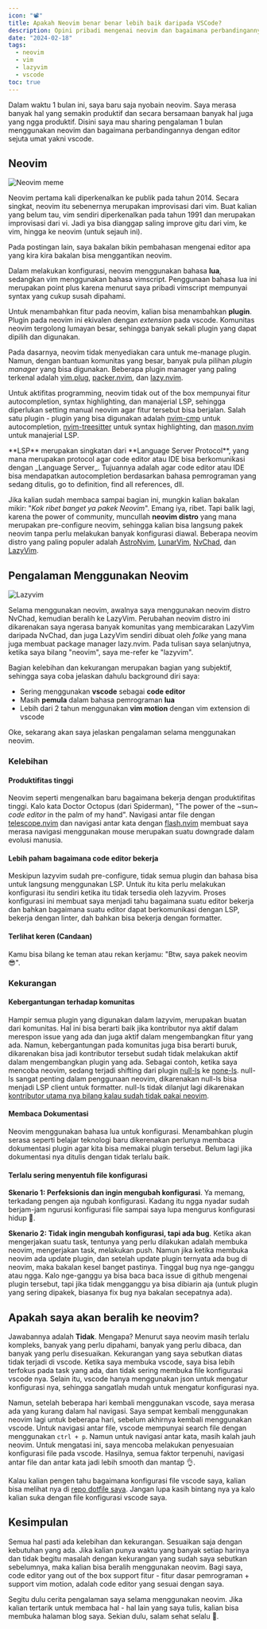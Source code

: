 ```yaml
---
icon: "📽️"
title: Apakah Neovim benar benar lebih baik daripada VSCode?
description: Opini pribadi mengenai neovim dan bagaimana perbandingannya dengan modern code editor seperti vscode
date: "2024-02-18"
tags:
  - neovim
  - vim
  - lazyvim
  - vscode
toc: true
---
```


Dalam waktu 1 bulan ini, saya baru saja nyobain neovim. Saya merasa banyak hal yang semakin produktif dan secara bersamaan banyak hal juga yang ngga produktif. Disini saya mau sharing pengalaman 1 bulan menggunakan neovim dan bagaimana perbandingannya dengan editor sejuta umat yakni vscode.

## Neovim

<Image
  src="https://miro.medium.com/v2/resize:fit:1152/0*GV9sbK_g6fiNqsuS.jpg"
  alt="Neovim meme"
  scale={0.5}
/>

Neovim pertama kali diperkenalkan ke publik pada tahun 2014. Secara singkat, neovim itu sebenernya merupakan improvisasi dari vim. Buat kalian yang belum tau, vim sendiri diperkenalkan pada tahun 1991 dan merupakan improvisasi dari vi. Jadi ya bisa dianggap saling improve gitu dari vim, ke vim, hingga ke neovim (untuk sejauh ini).

<Callout>
  Pada postingan lain, saya bakalan bikin pembahasan mengenai editor apa yang
  kira kira bakalan bisa menggantikan neovim.
</Callout>

Dalam melakukan konfigurasi, neovim menggunakan bahasa **lua**, sedangkan vim menggunakan bahasa vimscript. Penggunaan bahasa lua ini merupakan point plus karena menurut saya pribadi vimscript mempunyai syntax yang cukup susah dipahami.

Untuk menambahkan fitur pada neovim, kalian bisa menambahkan **plugin**. Plugin pada neovim ini ekivalen dengan _extension_ pada vscode. Komunitas neovim tergolong lumayan besar, sehingga banyak sekali plugin yang dapat dipilih dan digunakan.

Pada dasarnya, neovim tidak menyediakan cara untuk me-manage plugin. Namun, dengan bantuan komunitas yang besar, banyak pula pilihan _plugin manager_ yang bisa digunakan. Beberapa plugin manager yang paling terkenal adalah [vim.plug](https://github.com/junegunn/vim-plug), [packer.nvim](https://github.com/wbthomason/packer.nvim), dan [lazy.nvim](https://github.com/folke/lazy.nvim).

Untuk aktifitas programming, neovim tidak out of the box mempunyai fitur autocompletion, syntax highlighting, dan manajerial LSP, sehingga diperlukan setting manual neovim agar fitur tersebut bisa berjalan. Salah satu plugin - plugin yang bisa digunakan adalah [nvim-cmp](https://github.com/hrsh7th/nvim-cmp) untuk autocompletion, [nvim-treesitter](https://github.com/nvim-treesitter/nvim-treesitter) untuk syntax highlighting, dan [mason.nvim](https://github.com/williamboman/mason.nvim) untuk manajerial LSP.

<Callout>
  **LSP** merupakan singkatan dari **Language Server Protocol**, yang mana
  merupakan protocol agar code editor atau IDE bisa berkomunikasi dengan
  _Language Server_. Tujuannya adalah agar code editor atau IDE bisa mendapatkan
  autocompletion berdasarkan bahasa pemrograman yang sedang ditulis, go to
  definition, find all references, dll.
</Callout>

Jika kalian sudah membaca sampai bagian ini, mungkin kalian bakalan mikir: "_Kok ribet banget ya pakek Neovim_". Emang iya, ribet. Tapi balik lagi, karena the power of community, muncullah **neovim distro** yang mana merupakan pre-configure neovim, sehingga kalian bisa langsung pakek neovim tanpa perlu melakukan banyak konfigurasi diawal. Beberapa neovim distro yang paling populer adalah [AstroNvim](https://astronvim.com), [LunarVim](https://www.lunarvim.org), [NvChad](https://nvchad.com), dan [LazyVim](https://www.lazyvim.org).

## Pengalaman Menggunakan Neovim

<Image
  src="https://user-images.githubusercontent.com/292349/213447056-92290767-ea16-430c-8727-ce994c93e9cc.png"
  alt="Lazyvim"
  full
  caption="LazyVim"
/>

Selama menggunakan neovim, awalnya saya menggunakan neovim distro NvChad, kemudian beralih ke LazyVim. Perubahan neovim distro ini dikarenakan saya ngerasa banyak komunitas yang membicarakan LazyVim daripada NvChad, dan juga LazyVim sendiri dibuat oleh _folke_ yang mana juga membuat package manager lazy.nvim. Pada tulisan saya selanjutnya, ketika saya bilang "neovim", saya me-refer ke "lazyvim".

Bagian kelebihan dan kekurangan merupakan bagian yang subjektif, sehingga saya coba jelaskan dahulu background diri saya:

- Sering menggunakan **vscode** sebagai **code editor**
- Masih **pemula** dalam bahasa pemrograman **lua**
- Lebih dari 2 tahun menggunakan **vim motion** dengan vim extension di vscode

Oke, sekarang akan saya jelaskan pengalaman selama menggunakan neovim.

### Kelebihan

#### Produktifitas tinggi

Neovim seperti mengenalkan baru bagaimana bekerja dengan produktifitas tinggi. Kalo kata Doctor Octopus (dari Spiderman), "The power of the ~sun~ _code editor_ in the palm of my hand". Navigasi antar file dengan [telescope.nvim](https://github.com/nvim-telescope/telescope.nvim) dan navigasi antar kata dengan [flash.nvim](https://github.com/folke/flash.nvim) membuat saya merasa navigasi menggunakan mouse merupakan suatu downgrade dalam evolusi manusia.

#### Lebih paham bagaimana code editor bekerja

Meskipun lazyvim sudah pre-configure, tidak semua plugin dan bahasa bisa untuk langsung menggunakan LSP. Untuk itu kita perlu melakukan konfigurasi itu sendiri ketika itu tidak tersedia oleh lazyvim. Proses konfigurasi ini membuat saya menjadi tahu bagaimana suatu editor bekerja dan bahkan bagaimana suatu editor dapat berkomunikasi dengan LSP, bekerja dengan linter, dah bahkan bisa bekerja dengan formatter.

#### Terlihat keren (Candaan)

Kamu bisa bilang ke teman atau rekan kerjamu: "Btw, saya pakek neovim 😎".

### Kekurangan

#### Kebergantungan terhadap komunitas

Hampir semua plugin yang digunakan dalam lazyvim, merupakan buatan dari komunitas. Hal ini bisa berarti baik jika kontributor nya aktif dalam merespon issue yang ada dan juga aktif dalam mengembangkan fitur yang ada. Namun, kebergantungan pada komunitas juga bisa berarti buruk, dikarenakan bisa jadi kontributor tersebut sudah tidak melakukan aktif dalam mengembangkan plugin yang ada. Sebagai contoh, ketika saya mencoba neovim, sedang terjadi shifting dari plugin [null-ls](https://github.com/jose-elias-alvarez/null-ls.nvim) ke [none-ls](https://github.com/nvimtools/none-ls.nvim). null-ls sangat penting dalam penggunaan neovim, dikarenakan null-ls bisa menjadi LSP client untuk formatter. null-ls tidak dilanjut lagi dikarenakan [kontributor utama nya bilang kalau sudah tidak pakai neovim](https://github.com/jose-elias-alvarez/null-ls.nvim/issues/1621).

#### Membaca Dokumentasi

Neovim menggunakan bahasa lua untuk konfigurasi. Menambahkan plugin serasa seperti belajar teknologi baru dikerenakan perlunya membaca dokumentasi plugin agar kita bisa memakai plugin tersebut. Belum lagi jika dokumentasi nya ditulis dengan tidak terlalu baik.

#### Terlalu sering menyentuh file konfigurasi

**Skenario 1: Perfeksionis dan ingin mengubah konfigurasi**. Ya memang, terkadang pengen aja ngubah konfigurasi. Kadang itu ngga nyadar sudah berjam-jam ngurusi konfigurasi file sampai saya lupa mengurus konfigurasi hidup 🥲.

**Skenario 2: Tidak ingin mengubah konfigurasi, tapi ada bug**. Ketika akan mengerjakan suatu task, tentunya yang perlu dilakukan adalah membuka neovim, mengerjakan task, melakukan push. Namun jika ketika membuka neovim ada update plugin, dan setelah update plugin ternyata ada bug di neovim, maka bakalan kesel banget pastinya. Tinggal bug nya nge-ganggu atau ngga. Kalo nge-ganggu ya bisa baca baca issue di github mengenai plugin tersebut, tapi jika tidak mengganggu ya bisa dibiarin aja (untuk plugin yang sering dipakek, biasanya fix bug nya bakalan secepatnya ada).

## Apakah saya akan beralih ke neovim?

Jawabannya adalah **Tidak**. Mengapa? Menurut saya neovim masih terlalu kompleks, banyak yang perlu dipahami, banyak yang perlu dibaca, dan banyak yang perlu disesuaikan. Kekurangan yang saya sebutkan diatas tidak terjadi di vscode. Ketika saya membuka vscode, saya bisa lebih terfokus pada task yang ada, dan tidak sering membuka file konfigurasi vscode nya. Selain itu, vscode hanya menggunakan json untuk mengatur konfigurasi nya, sehingga sangatlah mudah untuk mengatur konfigurasi nya.

Namun, setelah beberapa hari kembali menggunakan vscode, saya merasa ada yang kurang dalam hal navigasi. Saya sempat kembali menggunakan neovim lagi untuk beberapa hari, sebelum akhirnya kembali menggunakan vscode. Untuk navigasi antar file, vscode mempunyai search file dengan menggunakan `ctrl + p`. Namun untuk navigasi antar kata, masih kalah jauh neovim. Untuk mengatasi ini, saya mencoba melakukan penyesuaian konfigurasi file pada vscode. Hasilnya, semua faktor terpenuhi, navigasi antar file dan antar kata jadi lebih smooth dan mantap 👌.

Kalau kalian pengen tahu bagaimana konfigurasi file vscode saya, kalian bisa melihat nya di [repo dotfile saya](https://github.com/alfariiizi/dotfiles/tree/main/dot_config/private_Code/User). Jangan lupa kasih bintang nya ya kalo kalian suka dengan file konfigurasi vscode saya.

## Kesimpulan

Semua hal pasti ada kelebihan dan kekurangan. Sesuaikan saja dengan kebutuhan yang ada. Jika kalian punya waktu yang banyak setiap harinya dan tidak begitu masalah dengan kekurangan yang sudah saya sebutkan sebelumnya, maka kalian bisa beralih menggunakan neovim. Bagi saya, code editor yang out of the box support fitur - fitur dasar pemrograman + support vim motion, adalah code editor yang sesuai dengan saya.

Segitu dulu cerita pengalaman saya selama menggunakan neovim. Jika kalian tertarik untuk membaca hal - hal lain yang saya tulis, kalian bisa membuka <Link href="/blog">halaman blog saya</Link>. Sekian dulu, salam sehat selalu 👋.
